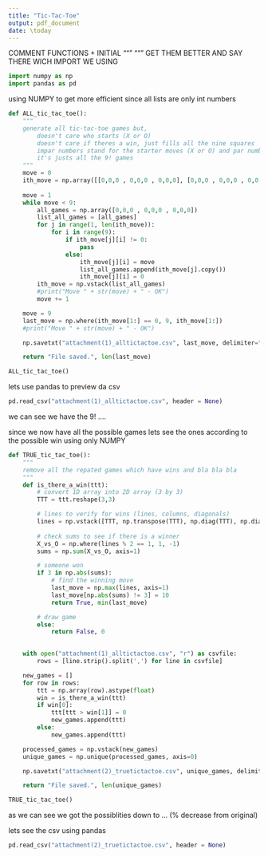 ```yaml
---
title: "Tic-Tac-Toe"
output: pdf_document
date: \today
---
```


COMMENT FUNCTIONS + INITIAL """ """ GET THEM BETTER AND SAY THERE WICH IMPORT WE USING

```python
import numpy as np
import pandas as pd
```



using NUMPY to get more efficient since all lists are only int numbers

```python
def ALL_tic_tac_toe():
    """
    generate all tic-tac-toe games but,
        doesn't care who starts (X or O)
        doesn't care if theres a win, just fills all the nine squares
        impar numbers stand for the starter moves (X or O) and par numbers stand for the other player
        it's justs all the 9! games
    """
    move = 0
    ith_move = np.array([[0,0,0 , 0,0,0 , 0,0,0], [0,0,0 , 0,0,0 , 0,0,0]])
    
    move = 1
    while move < 9:
        all_games = np.array([0,0,0 , 0,0,0 , 0,0,0])
        list_all_games = [all_games]
        for j in range(1, len(ith_move)):
            for i in range(9):
                if ith_move[j][i] != 0:
                    pass
                else:
                    ith_move[j][i] = move
                    list_all_games.append(ith_move[j].copy())
                    ith_move[j][i] = 0
        ith_move = np.vstack(list_all_games)
        #print("Move " + str(move) + " - OK")
        move += 1    

    move = 9
    last_move = np.where(ith_move[1:] == 0, 9, ith_move[1:])
    #print("Move " + str(move) + " - OK")

    np.savetxt("attachment(1)_alltictactoe.csv", last_move, delimiter=",", fmt="%d")

    return "File saved.", len(last_move)
```

```python
ALL_tic_tac_toe()
```


lets use pandas to preview da csv 

```python
pd.read_csv("attachment(1)_alltictactoe.csv", header = None)
```

we can see we have the 9! ....




since we now have all the possible games lets see the ones according to the possible win using only NUMPY

```python
def TRUE_tic_tac_toe():
    """
    remove all the repated games which have wins and bla bla bla
    """
    def is_there_a_win(ttt):
        # convert 1D array into 2D array (3 by 3)
        TTT = ttt.reshape(3,3)

        # lines to verify for wins (lines, columns, diagonals)
        lines = np.vstack([TTT, np.transpose(TTT), np.diag(TTT), np.diag(np.fliplr(TTT))])
        
        # check sums to see if there is a winner
        X_vs_O = np.where(lines % 2 == 1, 1, -1)
        sums = np.sum(X_vs_O, axis=1)

        # someone won
        if 3 in np.abs(sums):
            # find the winning move
            last_move = np.max(lines, axis=1)
            last_move[np.abs(sums) != 3] = 10
            return True, min(last_move)

        # draw game
        else:
            return False, 0
        

    with open("attachment(1)_alltictactoe.csv", "r") as csvfile:
        rows = [line.strip().split(',') for line in csvfile]

    new_games = []
    for row in rows:
        ttt = np.array(row).astype(float)
        win = is_there_a_win(ttt)
        if win[0]:
            ttt[ttt > win[1]] = 0
            new_games.append(ttt)
        else:
            new_games.append(ttt)

    processed_games = np.vstack(new_games)
    unique_games = np.unique(processed_games, axis=0)

    np.savetxt("attachment(2)_truetictactoe.csv", unique_games, delimiter=",", fmt="%d")

    return "File saved.", len(unique_games)
```

```python
TRUE_tic_tac_toe()
```

as we can see we got the possiblities down to ... (% decrease from original)

lets see the csv using pandas

```python
pd.read_csv("attachment(2)_truetictactoe.csv", header = None)
```
